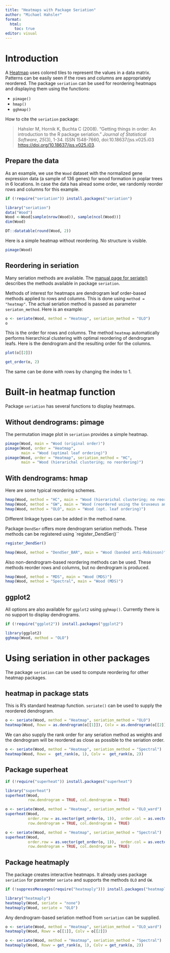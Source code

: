 ```yaml
---
title: "Heatmaps with Package Seriation"
author: "Michael Hahsler"
format: 
  html:
    toc: true
editor: visual
---
```


# Introduction

A [Heatmap](https://en.wikipedia.org/wiki/Heat_map) uses colored tiles to 
represent the values in a data matrix.
Patterns can be easily seen if the rows and columns 
are appropriately reordered.
The package `seriation` can be used for reordering heatmaps and displaying them
using the functions:

* `pimage()`
* `hmap()`
* `gghmap()`

How to cite the `seriation` package:

>   Hahsler M, Hornik K, Buchta C (2008). "Getting things in order: An
  introduction to the R package seriation." _Journal of Statistical
  Software_, *25*(3), 1-34. ISSN 1548-7660, doi:10.18637/jss.v025.i03
  <https://doi.org/10.18637/jss.v025.i03>.


## Prepare the data

As an example, we use the `Wood` dataset with the normalized gene 
expression data (a sample of 136 genes) 
for wood formation in poplar trees in 6 locations. 
In case the data has alread some order, we randomly reorder
rows and columns for this example.

```r
if (!require("seriation")) install.packages("seriation")

library("seriation")
data("Wood")
Wood <-Wood[sample(nrow(Wood)), sample(ncol(Wood))]
dim(Wood)

DT::datatable(round(Wood, 2))
```
Here is a simple heatmap without reordering. No structure is visible.

```r
pimage(Wood)
```


## Reordering in seriation

Many seriation methods are available. The  [manual page for seriate()](https://mhahsler.r-universe.dev/seriation/doc/manual.html#seriate)
describes the methods available in package `seriation`.

Methods of interest for heatmaps are dendrogram leaf order-based methods applied
to rows and columns. This is done using `method = "heatmap"`. The actual seriation
method is passed as parameter `seriaton_method`. Here is an example:

```r
o <- seriate(Wood, method = "Heatmap", seriation_method = "OLO")
o
```

This is the order for rows and columns. The method `heatmap` automatically
performs hierarchical clustering with optimal reordering of dendrogram leafs.
Here is the dendrogram and the resulting order for the columns.

```r
plot(o[[2]])

get_order(o, 2)
```

The same can be done with rows by changing the index to 1. 


# Built-in heatmap function

Package `seriation` has several functions to display heatmaps. 


## Without dendrograms: pimage

The permutation image plot in `seriation` provides a simple heatmap.

```r
pimage(Wood, main = "Wood (original order)")
pimage(Wood, order = "Heatmap", 
       main = "Wood (optimal leaf ordering)")
pimage(Wood, order = "Heatmap", seriation_method = "HC", 
       main = "Wood (hierarichal clustering; no reordering)")
```

## With dendrograms: hmap

Here are some typical reordering schemes.


```r
hmap(Wood, method = "HC", main = "Wood (hierarichal clustering; no reordering)")
hmap(Wood, method = "GW", main = "Wood (reordered using the Gruvaeus and Wainer heuristic)")
hmap(Wood, method = "OLO", main = "Wood (opt. leaf ordering)")
```

Different linkage types can be added in the method name.

Package `DendSer` offers more dendrogram seriation methods. These methods can be 
registered using `register_DendSer()``

```r
register_DendSer()

hmap(Wood, method = "DendSer_BAR", main = "Wood (banded anti-Robinson)")
```

Also non-dendrogram-based reordering methods can be used.
These methods reorder rows and columns, but no dendrogram is produced.

```r
hmap(Wood, method = "MDS", main = "Wood (MDS)")
hmap(Wood, method = "Spectral", main = "Wood (MDS)")
```

## ggplot2

All options are also available for `ggplot2` using `gghmap()`. 
Currently there is no support to display dendrograms.

```r
if (!require("ggplot2")) install.packages("ggplot2")

library(ggplot2)
gghmap(Wood, method = "OLO")
```

# Using seriation in other packages 

The package `seriation` can be used to compute reordering for other heatmap
packages.

## heatmap in package stats

This is R's standard heatmap function. `seriate()` can be used to supply 
the reordered dendrogram. 

```r
o <- seriate(Wood, method = "Heatmap", seriation_method = "OLO")
heatmap(Wood, Rowv = as.dendrogram(o[[1]]), Colv = as.dendrogram(o[[2]]))
```

We can also supply the rank order for any seriation method as weights and the
dendrogram will be reordered as close as possible to the seriation order.

```r
o <- seriate(Wood, method = "Heatmap", seriation_method = "Spectral")
heatmap(Wood, Rowv =  get_rank(o, 1), Colv =  get_rank(o, 2))
```


## Package superheat

```r
if (!require("superheat")) install.packages("superheat")

library("superheat")
superheat(Wood, 
          row.dendrogram = TRUE, col.dendrogram = TRUE)
```


```r
o <- seriate(Wood, method = "Heatmap", seriation_method = "OLO_ward")
superheat(Wood, 
          order.row = as.vector(get_order(o, 1)),  order.col = as.vector(get_order(o, 2)),
          row.dendrogram = TRUE, col.dendrogram = TRUE)

o <- seriate(Wood, method = "Heatmap", seriation_method = "Spectral")
superheat(Wood, 
          order.row = as.vector(get_order(o, 1)),  order.col = as.vector(get_order(o, 2)),
          row.dendrogram = TRUE, col.dendrogram = TRUE)
```


## Package heatmaply


The package creates interactive heatmaps. It already uses package `seriation` 
for parameter `seriate` and supports the methods `OLO` and `GW`.

```r
if (!suppressMessages(require("heatmaply"))) install.packages("heatmaply")

library("heatmaply")
heatmaply(Wood, seriate = "none")
heatmaply(Wood, seriate = "OLO")
```

Any dendrogram-based seriation method from `seriation` can be supplied.

```r
o <- seriate(Wood, method = "Heatmap", seriation_method = "OLO_ward")
heatmaply(Wood, Rowv = o[[1]], Colv = o[[2]])
```

```r
o <- seriate(Wood, method = "Heatmap", seriation_method = "Spectral")
heatmaply(Wood, Rowv = get_rank(o, 1), Colv = get_rank(o, 2))
```

